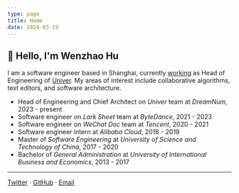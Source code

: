 ```yaml
---
type: page
title: Home
date: 2024-03-19
---
```


## 👋 Hello, I'm Wenzhao Hu

I am a software engineer based in Shanghai, currently [working](/work) as Head of
Engineering of [Univer](https://univer.ai).
My areas of interest include collaborative algorithms, text editors,
and software architecture.

- Head of Engineering and Chief Architect on _Univer_ team at _DreamNum_, 2023 - present
- Software engineer on _Lark Sheet_ team at _ByteDance_, 2021 - 2023
- Software engineer on _WeChat Doc_ team at _Tencent_, 2020 - 2021
- Software engineer intern at _Alibaba Cloud_, 2018 - 2019
- Master of _Software Engineering_ at _University of Science and Technology of China_, 2017 - 2020
- Bachelor of _General Administration_ at _University of International Business and Economics_, 2013 - 2017

---

[Twitter](https://twitter.com/wzhudev) · [GitHub](https://github.com/wzhudev) · [Email](mailto:wzhudev@gmail.com)
